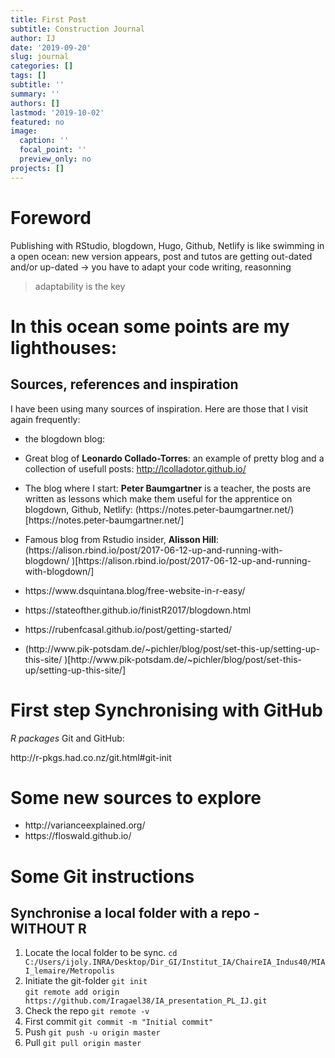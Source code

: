```yaml
---
title: First Post 
subtitle: Construction Journal
author: IJ
date: '2019-09-20'
slug: journal
categories: []
tags: []
subtitle: ''
summary: ''
authors: []
lastmod: '2019-10-02'
featured: no
image:
  caption: ''
  focal_point: ''
  preview_only: no
projects: []
---
```



# Foreword

Publishing with RStudio, blogdown, Hugo, Github, Netlify is like swimming in a open ocean: new version appears, post and tutos are getting out-dated and/or up-dated $\rightarrow$ you have to adapt your code writing, reasonning

> adaptability is the key


# In this ocean some points are my lighthouses:
## Sources, references and inspiration

I have been using many sources of inspiration. Here are those that I visit again frequently:

- the blogdown blog:
- Great blog of **Leonardo Collado-Torres**: an example of pretty blog and a collection of usefull posts: [http://lcolladotor.github.io/](http://lcolladotor.github.io/)
- The blog where I start: **Peter Baumgartner** is a teacher, the posts are written as lessons which make them useful for the apprentice on blogdown, Github, Netlify: 
(https://notes.peter-baumgartner.net/)[https://notes.peter-baumgartner.net/
]
- Famous blog from Rstudio insider, **Alisson Hill**:
(https://alison.rbind.io/post/2017-06-12-up-and-running-with-blogdown/
)[https://alison.rbind.io/post/2017-06-12-up-and-running-with-blogdown/
]

- https://www.dsquintana.blog/free-website-in-r-easy/
- https://stateofther.github.io/finistR2017/blogdown.html
- https://rubenfcasal.github.io/post/getting-started/
- (http://www.pik-potsdam.de/~pichler/blog/post/set-this-up/setting-up-this-site/
)[http://www.pik-potsdam.de/~pichler/blog/post/set-this-up/setting-up-this-site/
]

# **First step** Synchronising with GitHub

*R packages* Git and GitHub:

http://r-pkgs.had.co.nz/git.html#git-init

# Some new sources to explore

- http://varianceexplained.org/
- https://floswald.github.io/



# Some Git instructions

## Synchronise a local folder with a repo - WITHOUT R

1. Locate the local folder to be sync.
 `cd C:/Users/ijoly.INRA/Desktop/Dir_GI/Institut_IA/ChaireIA_Indus40/MIAI_lemaire/Metropolis`
2. Initiate the git-folder
 `git init`  
 `git remote add origin https://github.com/Iragael38/IA_presentation_PL_IJ.git`
3. Check the repo
 `git remote -v`
4. First commit 
`git commit -m "Initial commit"`
5. Push
`git push -u origin master`
6. Pull
`git pull origin master`
